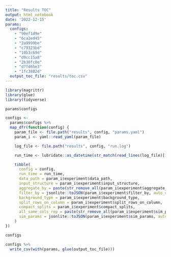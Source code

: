 ```yaml
---
title: "Results TOC"
output: html_notebook
date: '2022-12-15'
params:
  configs:
    - "90ef1d9e"
    - "6ca2ed45"
    - "2a9999be"
    - "c79323bd"
    - "10b3c69d"
    - "d9cc15a8"
    - "2b38fc8e"
    - "d7fd65e3"
    - "1fc3882d"
  output_toc_file: "results/toc.csv"
---
```


```r
library(magrittr)
library(glue)
library(tidyverse)
```


```r
params$configs
```

```r
configs <-
  params$configs %>%
  map_dfr(function(config) {
    param_file <- file.path("results", config, "params.yaml")
    param_i <- yaml::read_yaml(param_file)

    log_file <- file.path("results", config, "run.log")

    run_time <- lubridate::as_datetime(str_match(read_lines(log_file)[1], "\\[.*\\]")[[1]], tz = Sys.timezone())

    tibble(
      config = config,
      run_time = run_time,
      data_path = param_i$experiment$data_path,
      input_structure = param_i$experiment$input_structure,
      aggregate_by = paste(str_remove_all(param_i$experiment$aggregate_by, "Metadata_"), collapse = ","),
      filter_by = jsonlite::toJSON(param_i$experiment$filter_by, auto_unbox = TRUE),
      background_type = param_i$experiment$background_type,
      split_rows_on_column = param_i$experiment$split_rows_on_column,
      compact_splits = param_i$experiment$compact_splits,
      all_same_cols_rep = paste(str_remove_all(param_i$experiment$sim_params$all_same_cols_rep, "Metadata_"), collapse = ","),
      sim_params = jsonlite::toJSON(param_i$experiment$sim_params, auto_unbox = TRUE)
    )
})

configs
```
```r
configs %>%
  write_csv(with(params, glue(output_toc_file)))
```

